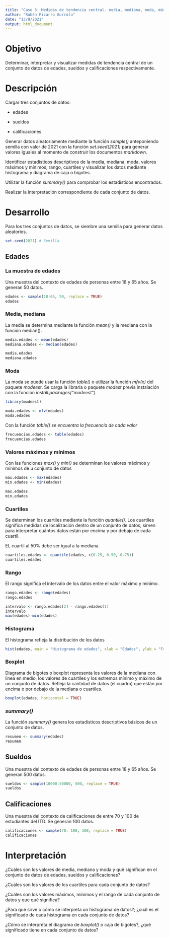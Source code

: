 ---
title: "Caso 3. Medidas de tendencia central. media, mediana, moda, máximos, mínimos, rango, intervalos, cuartiles, histograma y boxplot"
author: "Rubén Pizarro Gurrola"
date: "13/9/2021"
output: html_document
---

# Objetivo

Determinar, interpretar y visualizar medidas de tendencia central de un conjunto de datos de edades, sueldos y calificaciones respectivamente.

# Descripción

Cargar tres conjuntos de datos:

-   edades

-   sueldos

-   calificaciones

Generar datos aleatoriamente mediante la función *sample()* anteponiendo semilla con valor de 2021 con la función *set.seed(2021)* para generar valores iguales al momento de construir los documentos *markdown*.

Identificar estadísticos descriptivos de la media, mediana, moda, valores máximos y mínimos, rango, cuartiles y visualizar los datos mediante histograma y diagrama de caja o bigotes.

Utilizar la función *summary()* para comprobar los estadísticos encontrados.

Realizar la interpretación correspondiente de cada conjunto de datos.

# Desarrollo

Para los tres conjuntos de datos, se siembre una semilla para generar datos aleatorios.

```{r}
set.seed(2021) # Semilla
```

## Edades

### La muestra de edades

Una muestra del contexto de edades de personas entre 18 y 65 años. Se generan 50 datos.

```{r}

edades <- sample(18:65, 50, replace = TRUE)
edades
```

### Media, mediana

La media se determina mediante la función *mean()* y la mediana con la función median().

```{r}
media.edades <- mean(edades)
mediana.edades <- median(edades)

media.edades
mediana.edades

```

### Moda

La moda se puede usar la función *table()* o utilizar la función *mfv(x)* del paquete *modeest*. Se carga la libraría o paquete *modest* previa instalación con la función *install.packages("modeest").*

```{r}
library(modeest)

moda.edades <- mfv(edades)
moda.edades

```

Con la función *table() se encuentra la frecuencia de cada valor*

```{r}
frecuencias.edades <- table(edades)
frecuencias.edades

```

### Valores máximos y mínimos

Con las funciones *max()* y *min()* se determinan los valores máximos y mínimos de u conjunto de datos

```{r}
max.edades <- max(edades)
min.edades <- min(edades)

max.edades
min.edades

```

### Cuartiles

Se determinan los cuartiles mediante la función *quantile()*. Los cuartiles significa medidas de localización dentro de un conjunto de datos, sirven para interpretar cuántos datos están por encima y por debajo de cada cuartil.

EL cuartil al 50% debe ser igual a la mediana.

```{r}
cuartiles.edades <- quantile(edades, c(0.25, 0.50, 0.75))
cuartiles.edades

```

### Rango

El rango significa el intervalo de los datos entre el valor máximo y mínimo.

```{r}
rango.edades <- range(edades)
rango.edades

intervalo <- rango.edades[2] - rango.edades[1]
intervalo
max(edades)-min(edades) 


```

### Histograma

El histograma refleja la distribución de los datos

```{r}
hist(edades, main = "Histograma de edades", xlab = "Edades", ylab = "Frecuencia")

```

### Boxplot

Diagrama de bigotes o boxplot representa los valores de la mediana con linea en medio, los valores de cuartiles y los extremos mínimo y máximo de un conjunto de datos. Refleja la cantidad de datos (el cuadro) que están por encima o por debajo de la mediana o cuartiles.

```{r}
boxplot(edades, horizontal = TRUE)

```

### *summary()*

La función *summary()* genera los estadísticos descriptivos básicos de un conjunto de datos.

```{r}
resumen <- summary(edades)
resumen


```

## Sueldos

Una muestra del contexto de edades de personas entre 18 y 65 años. Se generan 500 datos.

```{r}

sueldos <- sample(10000:50000, 500, replace = TRUE)
sueldos
```

## Calificaciones

Una muestra del contexto de calificaciones de entre 70 y 100 de estudiantes del ITD. Se generan 100 datos.

```{r}

calificaciones <- sample(70: 100, 100, replace = TRUE)
calificaciones
```

# Interpretación

¿Cuáles son los valores de media, mediana y moda y qué significan en el conjunto de datos de edades, sueldos y calificaciones?

¿Cuáles son los valores de los cuartiles para cada conjunto de datos?

¿Cuáles son los valores máximos, mínimos y el rango de cada conjunto de datos y que qué significa?

¿Para qué sirve o cómo se interpreta un histograma de datos?; ¿cuál es el significado de cada histograma en cada conjunto de datos?

¿Cómo se interpreta el diagrama de *boxplot()* o caja de bigotes?, ¿qué significado tiene en cada conjunto de datos?
